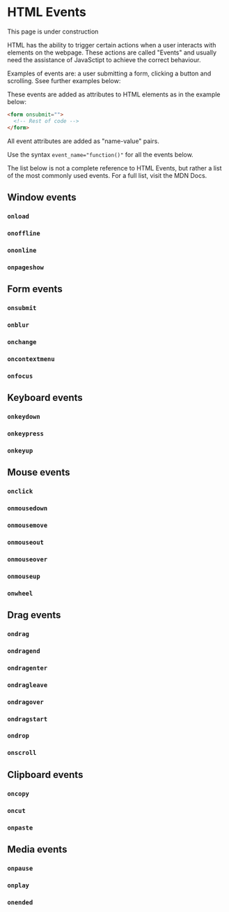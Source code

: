 
# HTML Events

<Callout type="info">This page is under construction</Callout>

HTML has the ability to trigger certain actions when a user interacts with elements on the webpage. These actions are called "Events" and usually need the assistance of JavaSctipt to achieve the correct behaviour.

Examples of events are: a user submitting a form, clicking a button and scrolling. Ssee further examples below:

These events are added as attributes to HTML elements as in the example below:

```html
<form onsubmit="">
  <!-- Rest of code -->
</form>
```

<Callout type="info">

All event attributes are added as "name-value" pairs.

Use the syntax `event_name="function()"` for all the events below.

</Callout>

The list below is not a complete reference to HTML Events, but rather a list of the most commonly used events. For a full list, visit the MDN Docs.

## Window events

### `onload`

### `onoffline`

### `ononline`

### `onpageshow`

## Form events

### `onsubmit`

### `onblur`

### `onchange`

### `oncontextmenu`

### `onfocus`

## Keyboard events

### `onkeydown`

### `onkeypress`

### `onkeyup`

## Mouse events

### `onclick`

### `onmousedown`

### `onmousemove`

### `onmouseout`

### `onmouseover`

### `onmouseup`

### `onwheel`

## Drag events

### `ondrag`

### `ondragend`

### `ondragenter`

### `ondragleave`

### `ondragover`

### `ondragstart`

### `ondrop`

### `onscroll`

## Clipboard events

### `oncopy`

### `oncut`

### `onpaste`

## Media events

### `onpause`

### `onplay`

### `onended`
